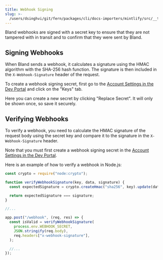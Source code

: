 ```yaml
---
title: Webhook Signing
slug: >-
  /users/dsinghvi/git/fern/packages/cli/docs-importers/mintlify/src/__test__/fixtures/bland/tutorials/webhook-signing
---
```



Bland webhooks are signed with a secret key to ensure that they are not tampered with in transit and to confirm that they were sent by Bland.

## Signing Webhooks

When Bland sends a webhook, it calculates a signature using the HMAC algorithm with the SHA-256 hash function. The signature is then included in the `X-Webhook-Signature` header of the request.

To create a webhook signing secret, first go to the [Account Settings in the Dev Portal](https://app.bland.ai/dashboard?page=settings) and click on the "Keys" tab.

Here you can create a new secret by clicking "Replace Secret". It will only be shown once, so save it securely.

## Verifying Webhooks

To verify a webhook, you need to calculate the HMAC signature of the request body using the secret key and compare it to the signature in the `X-Webhook-Signature` header.

Note that you must first create a webhook signing secret in the [Account Settings in the Dev Portal](https://app.bland.ai/dashboard?page=settings).

Here is an example of how to verify a webhook in Node.js:

```javascript
const crypto = require("node:crypto");

function verifyWebhookSignature(key, data, signature) {
  const expectedSignature = crypto.createHmac("sha256", key).update(data).digest("hex");

  return expectedSignature === signature;
}

//...

app.post("/webhook", (req, res) => {
  const isValid = verifyWebhookSignature(
    process.env.WEBHOOK_SECRET,
    JSON.stringify(req.body),
    req.headers["x-webhook-signature"],
  );

  //...
});
```
